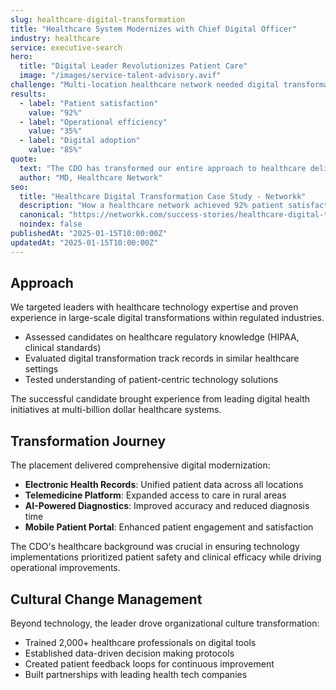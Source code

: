 ---
slug: healthcare-digital-transformation
title: "Healthcare System Modernizes with Chief Digital Officer"
industry: healthcare
service: executive-search
hero:
  title: "Digital Leader Revolutionizes Patient Care"
  image: "/images/service-talent-advisory.avif"
challenge: "Multi-location healthcare network needed digital transformation to improve patient outcomes while reducing operational costs."
results:
  - label: "Patient satisfaction"
    value: "92%"
  - label: "Operational efficiency"
    value: "35%"
  - label: "Digital adoption"
    value: "85%"
quote:
  text: "The CDO has transformed our entire approach to healthcare delivery - we're now a technology-first organization that puts patients at the center."
  author: "MD, Healthcare Network"
seo:
  title: "Healthcare Digital Transformation Case Study - Networkk"
  description: "How a healthcare network achieved 92% patient satisfaction and 35% operational efficiency through strategic Chief Digital Officer placement."
  canonical: "https://networkk.com/success-stories/healthcare-digital-transformation/"
  noindex: false
publishedAt: "2025-01-15T10:00:00Z"
updatedAt: "2025-01-15T10:00:00Z"
---

## Approach

We targeted leaders with healthcare technology expertise and proven experience in large-scale digital transformations within regulated industries.

- Assessed candidates on healthcare regulatory knowledge (HIPAA, clinical standards)
- Evaluated digital transformation track records in similar healthcare settings
- Tested understanding of patient-centric technology solutions

The successful candidate brought experience from leading digital health initiatives at multi-billion dollar healthcare systems.

## Transformation Journey

The placement delivered comprehensive digital modernization:

- **Electronic Health Records**: Unified patient data across all locations
- **Telemedicine Platform**: Expanded access to care in rural areas
- **AI-Powered Diagnostics**: Improved accuracy and reduced diagnosis time
- **Mobile Patient Portal**: Enhanced patient engagement and satisfaction

The CDO's healthcare background was crucial in ensuring technology implementations prioritized patient safety and clinical efficacy while driving operational improvements.

## Cultural Change Management

Beyond technology, the leader drove organizational culture transformation:

- Trained 2,000+ healthcare professionals on digital tools
- Established data-driven decision making protocols
- Created patient feedback loops for continuous improvement
- Built partnerships with leading health tech companies
